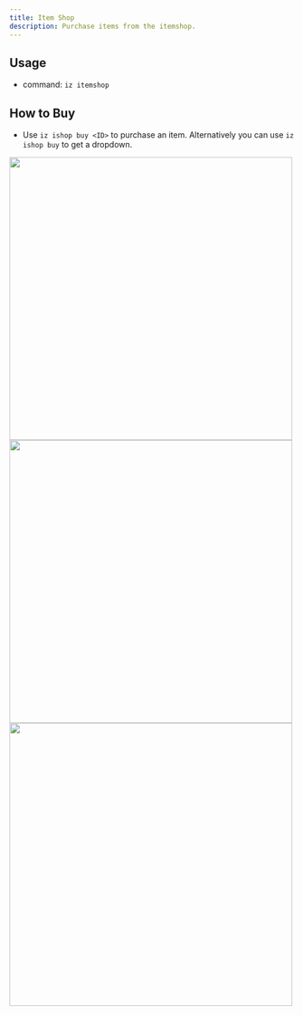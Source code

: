 ```yaml
---
title: Item Shop
description: Purchase items from the itemshop.
---
```


## Usage
- command: `iz itemshop`

## How to Buy
- Use `iz ishop buy <ID>` to purchase an item. Alternatively you can use `iz ishop buy` to get a dropdown. 
<div>
<img src="../images/ishop.jpg" width="500" /> 
<img src="../images/ishop2.jpg" width="500" /> 
<img src="../images/ishop3.jpg" width="500" />
</div>

